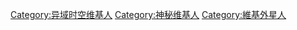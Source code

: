 [[Category:异域时空维基人|Category:异域时空维基人]]
[[Category:神秘维基人|Category:神秘维基人]]
[[Category:維基外星人|Category:維基外星人]]